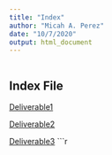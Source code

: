 ```yaml
---
title: "Index"
author: "Micah A. Perez"
date: "10/7/2020"
output: html_document
---
```


```r
```

## Index File

[Deliverable1](deliverable1.html)

[Deliverable2](deliverable2.html)

[Deliverable3](deliverable3.html)
```r
